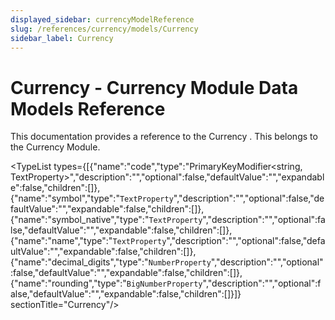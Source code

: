 ```yaml
---
displayed_sidebar: currencyModelReference
slug: /references/currency/models/Currency
sidebar_label: Currency
---
```



# Currency - Currency Module Data Models Reference

This documentation provides a reference to the Currency . This belongs to the Currency Module.

<TypeList types={[{"name":"code","type":"PrimaryKeyModifier&#60;string, TextProperty&#62;","description":"","optional":false,"defaultValue":"","expandable":false,"children":[]},{"name":"symbol","type":"`TextProperty`","description":"","optional":false,"defaultValue":"","expandable":false,"children":[]},{"name":"symbol_native","type":"`TextProperty`","description":"","optional":false,"defaultValue":"","expandable":false,"children":[]},{"name":"name","type":"`TextProperty`","description":"","optional":false,"defaultValue":"","expandable":false,"children":[]},{"name":"decimal_digits","type":"`NumberProperty`","description":"","optional":false,"defaultValue":"","expandable":false,"children":[]},{"name":"rounding","type":"`BigNumberProperty`","description":"","optional":false,"defaultValue":"","expandable":false,"children":[]}]}  sectionTitle="Currency"/>
